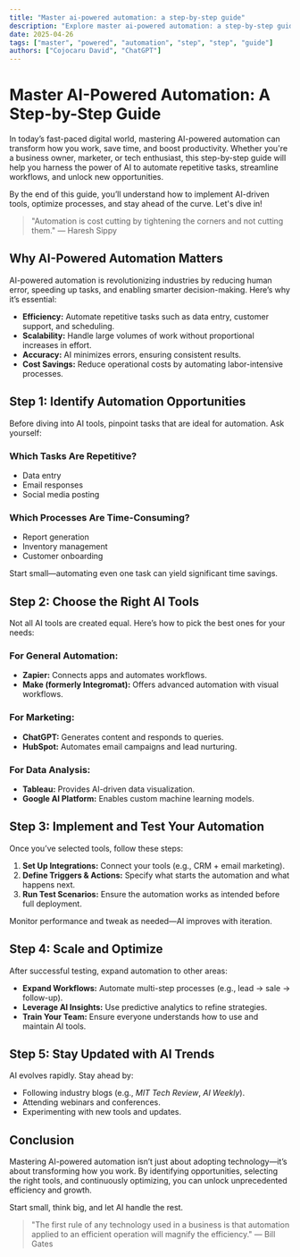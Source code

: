 ```yaml
---
title: "Master ai-powered automation: a step-by-step guide"
description: "Explore master ai-powered automation: a step-by-step guide in this detailed guide, offering insights, strategies, and practical tips to enhance your understanding and application of the topic."
date: 2025-04-26
tags: ["master", "powered", "automation", "step", "step", "guide"]
authors: ["Cojocaru David", "ChatGPT"]
---
```


# Master AI-Powered Automation: A Step-by-Step Guide

In today’s fast-paced digital world, mastering AI-powered automation can transform how you work, save time, and boost productivity. Whether you're a business owner, marketer, or tech enthusiast, this step-by-step guide will help you harness the power of AI to automate repetitive tasks, streamline workflows, and unlock new opportunities.

By the end of this guide, you’ll understand how to implement AI-driven tools, optimize processes, and stay ahead of the curve. Let's dive in!

> "Automation is cost cutting by tightening the corners and not cutting them." — Haresh Sippy

## Why AI-Powered Automation Matters

AI-powered automation is revolutionizing industries by reducing human error, speeding up tasks, and enabling smarter decision-making. Here’s why it’s essential:

*   **Efficiency:** Automate repetitive tasks such as data entry, customer support, and scheduling.
*   **Scalability:** Handle large volumes of work without proportional increases in effort.
*   **Accuracy:** AI minimizes errors, ensuring consistent results.
*   **Cost Savings:** Reduce operational costs by automating labor-intensive processes.

## Step 1: Identify Automation Opportunities

Before diving into AI tools, pinpoint tasks that are ideal for automation. Ask yourself:

### Which Tasks Are Repetitive?

*   Data entry
*   Email responses
*   Social media posting

### Which Processes Are Time-Consuming?

*   Report generation
*   Inventory management
*   Customer onboarding

Start small—automating even one task can yield significant time savings.

## Step 2: Choose the Right AI Tools

Not all AI tools are created equal. Here’s how to pick the best ones for your needs:

### For General Automation:

*   **Zapier:** Connects apps and automates workflows.
*   **Make (formerly Integromat):** Offers advanced automation with visual workflows.

### For Marketing:

*   **ChatGPT:** Generates content and responds to queries.
*   **HubSpot:** Automates email campaigns and lead nurturing.

### For Data Analysis:

*   **Tableau:** Provides AI-driven data visualization.
*   **Google AI Platform:** Enables custom machine learning models.

## Step 3: Implement and Test Your Automation

Once you’ve selected tools, follow these steps:

1.  **Set Up Integrations:** Connect your tools (e.g., CRM + email marketing).
2.  **Define Triggers & Actions:** Specify what starts the automation and what happens next.
3.  **Run Test Scenarios:** Ensure the automation works as intended before full deployment.

Monitor performance and tweak as needed—AI improves with iteration.

## Step 4: Scale and Optimize

After successful testing, expand automation to other areas:

*   **Expand Workflows:** Automate multi-step processes (e.g., lead → sale → follow-up).
*   **Leverage AI Insights:** Use predictive analytics to refine strategies.
*   **Train Your Team:** Ensure everyone understands how to use and maintain AI tools.

## Step 5: Stay Updated with AI Trends

AI evolves rapidly. Stay ahead by:

*   Following industry blogs (e.g., *MIT Tech Review*, *AI Weekly*).
*   Attending webinars and conferences.
*   Experimenting with new tools and updates.

## Conclusion

Mastering AI-powered automation isn’t just about adopting technology—it’s about transforming how you work. By identifying opportunities, selecting the right tools, and continuously optimizing, you can unlock unprecedented efficiency and growth.

Start small, think big, and let AI handle the rest.

> "The first rule of any technology used in a business is that automation applied to an efficient operation will magnify the efficiency." — Bill Gates
